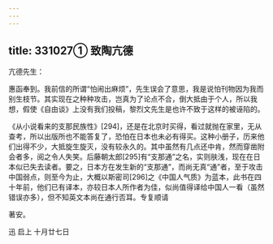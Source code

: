 ```yaml
---
---
---
```

title: 331027① 致陶亢德
---




亢德先生：

惠函奉到。我前信的所谓“怕闹出麻烦”，先生误会了意思，我是说怕刊物因为我而别生枝节。其实现在之种种攻击，岂真为了论点不合，倒大抵由于个人，所以我想，假使《自由谈》上没有我们投稿，黎烈文先生是也许不致于这样的被诬陷的。

《从小说看来的支那民族性》[294]，还是在北京时买得，看过就抛在家里，无从查考，所以出版所也不能答复了，恐怕在日本也未必有得买。这种小册子，历来他们出得不少，大抵旋生旋灭，没有较永久的。其中虽然有几点还中肯，然而穿凿附会者多，阅之令人失笑。后藤朝太郎[295]有“支那通”之名，实则肤浅，现在在日本似已失去读者。要之，日本方在发生新的“支那通”，而尚无真“通”者，至于攻击中国弱点，则至今为止，大概以斯密司[296]之《中国人气质》为蓝本，此书在四十年前，他们已有译本，亦较日本人所作者为佳，似尚值得译给中国人一看（虽然错误亦多），但不知英文本尚在通行否耳。专复顺请

著安。

迅 启上 十月廿七日